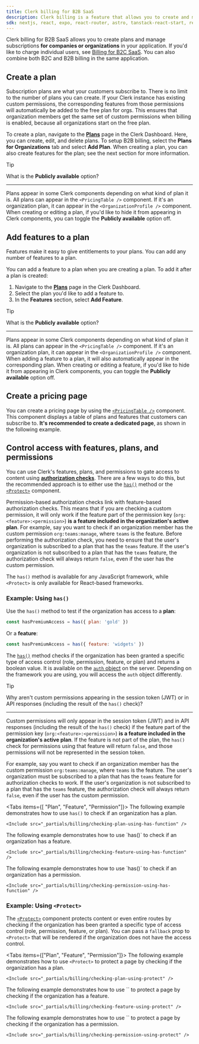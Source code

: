 ```yaml
---
title: Clerk billing for B2B SaaS
description: Clerk billing is a feature that allows you to create and manage plans and features for your application.
sdk: nextjs, react, expo, react-router, astro, tanstack-react-start, remix, nuxt, vue, js-frontend, expressjs, fastify, js-backend 
---
```


<Include src="_partials/billing/billing-experimental" />

Clerk billing for B2B SaaS allows you to create plans and manage subscriptions **for companies or organizations** in your application. If you'd like to charge individual users, see [Billing for B2C SaaS](/docs/guides/billing/for-b2c). You can also combine both B2C and B2B billing in the same application.

<Include src="_partials/billing/enable-billing" />

## Create a plan

Subscription plans are what your customers subscribe to. There is no limit to the number of plans you can create. If your Clerk instance has existing custom permissions, the corresponding features from those permissions will automatically be added to the free plan for orgs. This ensures that organization members get the same set of custom permissions when billing is enabled, because all organizations start on the free plan.

To create a plan, navigate to the [**Plans**](https://dashboard.clerk.com/last-active?path=billing/plans) page in the Clerk Dashboard. Here, you can create, edit, and delete plans. To setup B2B billing, select the **Plans for Organizations** tab and select **Add Plan**. When creating a plan, you can also create features for the plan; see the next section for more information.

> [!TIP]
> What is the **Publicly available** option?
>
> ---
>
> Plans appear in some Clerk components depending on what kind of plan it is. All plans can appear in the `<PricingTable />` component. If it's an organization plan, it can appear in the `<OrganizationProfile />` component. When creating or editing a plan, if you'd like to hide it from appearing in Clerk components, you can toggle the **Publicly available** option off.

## Add features to a plan

Features make it easy to give entitlements to your plans. You can add any number of features to a plan.

You can add a feature to a plan when you are creating a plan. To add it after a plan is created:

1. Navigate to the [**Plans**](https://dashboard.clerk.com/last-active?path=billing/plans) page in the Clerk Dashboard.
1. Select the plan you'd like to add a feature to.
1. In the **Features** section, select **Add Feature**.

> [!TIP]
> What is the **Publicly available** option?
>
> ---
>
> Plans appear in some Clerk components depending on what kind of plan it is. All plans can appear in the `<PricingTable />` component. If it's an organization plan, it can appear in the `<OrganizationProfile />` component. When adding a feature to a plan, it will also automatically appear in the corresponding plan. When creating or editing a feature, if you'd like to hide it from appearing in Clerk components, you can toggle the **Publicly available** option off.

## Create a pricing page

You can create a pricing page by using the [`<PricingTable />`](/docs/components/pricing-table) component. This component displays a table of plans and features that customers can subscribe to. **It's recommended to create a dedicated page**, as shown in the following example.

<Include src="_partials/billing/create-an-organization-pricing-table" />

## Control access with features, plans, and permissions

You can use Clerk's features, plans, and permissions to gate access to content using [**authorization checks**](/docs/guides/authorization-checks). There are a few ways to do this, but the recommended approach is to either use the [`has()`](/docs/references/backend/types/auth-object#has) method or the [`<Protect>`](/docs/components/protect) component.

Permission-based authorization checks link with feature-based authorization checks. This means that if you are checking a custom permission, it will only work if the feature part of the permission key (`org:<feature>:<permission>`) **is a feature included in the organization's active plan**. For example, say you want to check if an organization member has the custom permission `org:teams:manage`, where `teams` is the feature. Before performing the authorization check, you need to ensure that the user's organization is subscribed to a plan that has the `teams` feature. If the user's organization is not subscribed to a plan that has the `teams` feature, the authorization check will always return `false`, even if the user has the custom permission.

The `has()` method is available for any JavaScript framework, while `<Protect>` is only available for React-based frameworks.

### Example: Using `has()`

Use the `has()` method to test if the organization has access to a **plan**:

```jsx
const hasPremiumAccess = has({ plan: 'gold' })
```

Or a **feature**:

```jsx
const hasPremiumAccess = has({ feature: 'widgets' })
```

The [`has()`](/docs/references/backend/types/auth-object#has) method checks if the organization has been granted a specific type of access control (role, permission, feature, or plan) and returns a boolean value. It is available on the [`auth` object](/docs/references/backend/types/auth-object) on the server. Depending on the framework you are using, you will access the `auth` object differently.

> [!TIP]
> Why aren't custom permissions appearing in the session token (JWT) or in API responses (including the result of the `has()` check)?
>
> ---
>
> Custom permissions will only appear in the session token (JWT) and in API responses (including the result of the `has()` check) if the feature part of the permission key (`org:<feature>:<permission>`) **is a feature included in the organization's active plan**. If the feature is not part of the plan, the `has()` check for permissions using that feature will return `false`, and those permissions will not be represented in the session token.
>
> For example, say you want to check if an organization member has the custom permission `org:teams:manage`, where `teams` is the feature. The user's organization must be subscribed to a plan that has the `teams` feature for authorization checks to work. If the user's organization is not subscribed to a plan that has the `teams` feature, the authorization check will always return `false`, even if the user has the custom permission.

<Tabs items={[ "Plan", "Feature", "Permission"]}>
  <Tab>
    The following example demonstrates how to use `has()` to check if an organization has a plan.

    <Include src="_partials/billing/checking-plan-using-has-function" />
  </Tab>

  <Tab>
    The following example demonstrates how to use `has()` to check if an organization has a feature.

    <Include src="_partials/billing/checking-feature-using-has-function" />
  </Tab>

  <Tab>
    The following example demonstrates how to use `has()` to check if an organization has a permission.

    <Include src="_partials/billing/checking-permission-using-has-function" />
  </Tab>
</Tabs>

### Example: Using `<Protect>`

The [`<Protect>`](/docs/components/protect) component protects content or even entire routes by checking if the organization has been granted a specific type of access control (role, permission, feature, or plan). You can pass a `fallback` prop to `<Protect>` that will be rendered if the organization does not have the access control.

<Tabs items={["Plan", "Feature", "Permission"]}>
  <Tab>
    The following example demonstrates how to use `<Protect>` to protect a page by checking if the organization has a plan.

    <Include src="_partials/billing/checking-plan-using-protect" />
  </Tab>

  <Tab>
    The following example demonstrates how to use `<Protect>` to protect a page by checking if the organization has a feature.

    <Include src="_partials/billing/checking-feature-using-protect" />
  </Tab>

  <Tab>
    The following example demonstrates how to use `<Protect>` to protect a page by checking if the organization has a permission.

    <Include src="_partials/billing/checking-permission-using-protect" />
  </Tab>
</Tabs>
